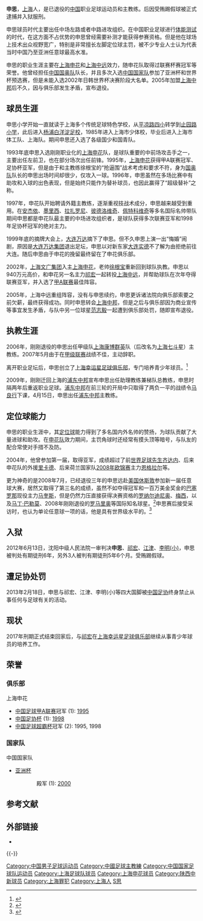 {{noteta|G1=足球}}{{football manager infobox
| playername = 申思
| image =
| fullname = 申思
| englishfullname = Shen Si
| nickname =
| dateofbirth ={{birth date and age|1973|5|1}}
| height={{height|m=1.79}}
| countryofbirth = {{CHN}}
| cityofbirth = [[上海|上海]] 
| currentclub  = 已退役
| position =  中场
| years = 1993年<br/>1994-2001年<br>2002-2004年<br>2005年
| clubs = [[上海足球队|上海队]]<br/>[[上海申花|上海申花]]<br>[[上海中远|上海中远]]<br>[[上海联城足球俱乐部|上海中邦]]
| caps(goals)= <br/>168{{0}}(24)<br/>{{0}}58{{0}}{{0}}(4)<br/>{{0}}{{0}}7{{0}}{{0}}(0)
| nationalyears = 1995-2002年
| nationalteam ={{fb|CHN}}
| nationalcaps(goals)= 39 (3)
| manageryears= 2006-2007年<br>2009-2010年
| managerclubs=[[上海七斗星|上海七斗星]]<br>[[上海浦东中邦|浦东中邦]]
|}}
'''申思'''{{BD|1973年|5月1日|catIdx=S申}}，[[上海|上海]]人，是已退役的[[中国|中国]]职业足球运动员和主教练。后因受贿踢假球被正式逮捕并入狱服刑。

申思球员时代主要出任中场左路或者中路进攻组织。在中国职业足球进行[[中国足协体能测试|体能测试]]的时代，在这方面不占优势的申思曾经需要补测才能获得参赛资格。但是他在球场上技术出众视野宽广，特别是非常擅长左脚定位球主罚，被不少专业人士认为代表当时中国乃至亚洲任意球最高水准。

申思的职业生涯主要在[[上海申花|上海申花]]和[[上海中远|上海中远]]效力，随申花队取得过联赛杯赛冠军等荣誉。他曾经担任[[中国国奥队|中国国奥队]]队长，并且多次入选[[中国国家足球队|中国国家队]]参加了亚洲杯和世界杯预选赛，但是未能入选2002年日韩世界杯决赛阶段大名单。2005年加盟[[上海联城足球俱乐部|上海中邦]]后不久，因与俱乐部发生矛盾，宣布退役。

==球员生涯==
申思小学开始一直就读于上海多个传统足球特色学校，从[[上海平凉路第四小学|平凉路四小]]转学到[[止园路小学|止园路小学]]，此后进入[[上海杨浦足球学校|杨浦白洋淀足校]]，1985年进入上海市少体校，毕业后进入上海市体工队、上海队。期间申思还入选了各级国少和国青队。

1993年底申思入选刚刚职业化的[[上海申花|上海申花]]队，是球队重要的中前场攻击手之一，主要出任左前卫，也在部分场次出任前锋。1995年，[[上海申花|上海申花]]获得甲A联赛冠军、足协杯亚军，但是由于和主教练徐根宝的“抢逼围”战术考虑和要求不符，身为[[中国国奥队|国奥队]]队长的申思出场时间却很少，仅攻入一球。1996年，申思虽然在多场比赛中有助攻和入球的出色表现，但是始终只能作为替补球员，也因此赢得了“超级替补”之称。

1997年，申花队开始聘请外籍主教练，逐渐重视技战术成分，申思越来越受到重用。在[[安杰依|安杰依]]、[[墨里西|墨里西]]、[[拉扎罗尼|拉扎罗尼]]、[[柳普科·彼德洛维奇|彼德洛维奇]]、[[伊利亚·佩特科维奇|佩特科维奇]]等多名国际名帅带队期间申思都是申花队最主要的中场进攻组织者，是球队获得多次联赛亚军和1998年足协杯冠军的绝对主力。

1999年底的摘牌大会上，[[大连万达|大连万达]]摘下了申思。但不久申思上演一出“悔婚”闹剧，原因是[[大连万达集团|大连万达集团]]退出足坛，申思以对新东家[[大连实德|大连实德]]不了解为由拒绝前往大连。随后申思由于申花的挽留最终留在了申花俱乐部。

2002年，[[上海文广集团|上海文广集团]]入主[[上海申花|上海申花]]，老帅[[徐根宝|徐根宝]]重新回到球队执教。申思以940万元高价，和申花另一名主力[[祁宏|祁宏]]一起转投[[上海中远|上海中远]]，并帮助球队在次年夺得联赛亚军，并入选了[[甲A联赛|甲A联赛]]最佳阵容。

2005年，上海中远重组阵容，没有与申思续约，申思更诉诸法院向俱乐部索要之前欠薪，最终获得成功。同时申思转会[[上海联城足球俱乐部|上海中邦]]，但是之后与俱乐部因为商业宣传等事宜发生矛盾，与队中另一位球星[[范志毅|范志毅]]一起遭到俱乐部处罚，随即宣布退役。

==执教生涯==
2006年，刚刚退役的申思出任甲级队[[无锡中邦|上海康博群英]]队（后改名为[[上海七斗星|上海七斗星]]）主教练。2007年5月由于在[[中国足球甲级联赛|甲级联赛]]战绩不佳，主动辞职。

离开职业足坛后，申思创立了[[上海幸运星足球俱乐部|上海幸运星足球俱乐部]]，专门培养青少年球员。<ref>{{cite news|url=http://sports.sina.com.cn/b/2008-12-29/10264146911.shtml|title=老板申思：我将培养无数东亚队 目标是开家百年老店|publisher=东方体育日报|date=2008-12-29|accessdate=2009-01-01|archive-date=2016-03-04|archive-url=https://web.archive.org/web/20160304140138/http://sports.sina.com.cn/b/2008-12-29/10264146911.shtml|dead-url=no}}</ref>

2009年，刚刚迁回上海的[[上海浦东中邦|浦东中邦]]宣布申思出任助理教练兼梯队总教练，申思时隔两年后重返职业足球。[[上海浦东中邦|浦东中邦]]在前三轮的开局中只取得了两负一平的战绩令[[马良行|马良行]]下课，4月15日，申思出任[[上海浦东中邦|浦东中邦]]主教练。

== 定位球能力 ==
申思的职业生涯中，其[[定位球|定位球]]能力得到了多名国内外名帅的赞扬，为球队贡献了大量进球和助攻。在[[上海申花|申花队]]效力期间，主罚角球时还经常有摸头顶等暗号，与队友的配合常使对手措不及防。

2004年，他曾参加第一届{{tsl|en|Free Kick Masters||任意球大师赛}}，取得亚军，成绩超过了前[[世界足球先生|世界足球先生]][[齐达内|齐达内]]、后来申花队的外援[[汉密尔顿·里卡德|里卡德]]、后来荷兰国家队[[2008年欧锦赛|2008年欧锦赛]]主力[[奥兰多·恩格拉尔|恩格拉尔]]等。

更为神奇的是2008年7月，已经退役三年的申思远赴[[美国|美国]][[休斯敦|休斯敦]]参加新一届任意球大赛，居然又取得了第三名的成绩，虽然不如夺得冠军和一百万美金奖金的[[巴塞罗那足球俱乐部|巴塞罗那]]现役主力[[拉法埃尔·马克斯|马奎斯]]，但是仍然力压直接获得决赛资格的[[罗纳尔迪尼奥|罗纳尔迪尼奥]]、[[利昂内尔·梅西|梅西]]，以及[[马丁·巴勒莫|马丁·巴勒莫]]、2008年刚刚退役的[[罗马里奥|罗马里奥]]等国际知名球星。<ref>{{cite news|url=http://video.sina.com.cn/sports/g/v/2008-07-09/102313523.shtml|title=世界任意球大赛猛龙过江 申思射死角小罗零分|date=2008-07-09|accessdate=2008-07-09|archive-date=2008-07-13|archive-url=https://web.archive.org/web/20080713134510/http://video.sina.com.cn/sports/g/v/2008-07-09/102313523.shtml|dead-url=no}}</ref>申思赛后接受采访时，也认为单论任意球一项的话，他是具有世界级水平的。<ref>{{cite news|url=http://sports.sina.com.cn/c/2008-07-09/08573773283.shtml|title=申思：任意球我是世界级水平 是詹姆斯拒我进决赛|publisher=东方体育日报|date=2008-07-09|accessdate=2008-07-09|archive-date=2008-07-12|archive-url=https://web.archive.org/web/20080712201314/http://sports.sina.com.cn/c/2008-07-09/08573773283.shtml|dead-url=no}}</ref>

==入狱==
2012年6月13日，沈阳中级人民法院一审判决'''申思'''、[[祁宏|祁宏]]、[[江津_(足球运动员)|江津]]、[[李明_(1975年)|李明(小)]]，申思被判处有期徒刑6年，另外3人被判有期徒刑5年6个月。受贿踢假球。

== 遭足协处罚 ==
2013年2月18日，申思与祁宏、江津、李明(小)等四大国脚被[[中国足协|中国足协]]终身禁止从事任何与足球有关的活动。
==现状==
2017年刑期正式结束回家后，与[[祁宏|祁宏]]在[[上海幸运星足球俱乐部|上海幸运星足球俱乐部]]继续从事青少年球员的培养工作。

== 荣誉 ==
=== 俱乐部 ===
;{{flagicon|CHN}} 上海申花
* [[中国足球甲A联赛|中国足球甲A联赛]]冠军 (1): [[1995年中国足球甲A联赛|1995]]
* [[中国足协杯|中国足协杯]] (1): [[1998年中国足协杯|1998]]
* [[中国足球协会超级杯|中国足球超霸杯]]冠军 (2): 1995, 1998

=== 国家队 ===
;{{flagicon|CHN}} 中国国家队
* [[亚足联亚洲杯|亚洲杯]]
::殿军 (1): [[2000年亞洲盃足球賽|2000]]

== 参考文献 ==
{{Reflist}}

==外部链接==
* {{FIFA player|166152}}

{{-}}
{{start box}}
{{succession box|3=[[上海申花|上海申花]]队长|1=[[成耀东|成耀东]]|2=[[刘军_(足球运动员)|刘军]]|4=2001年}}
{{end box}}
{{上海申花1995年}}
{{2000年亚洲杯足球赛中国参赛名单}}

{{DEFAULTSORT:SHEN Si}}
[[Category:中国男子足球运动员|Category:中国男子足球运动员]]
[[Category:中國足球主教練|Category:中國足球主教練]]
[[Category:中国国家足球队运动员|Category:中国国家足球队运动员]]
[[Category:上海足球队球员|Category:上海足球队球员]]
[[Category:上海申花球员|Category:上海申花球员]]
[[Category:陕西中新球员|Category:陕西中新球员]]
[[Category:上海罪犯|Category:上海罪犯]]
[[Category:上海人|Category:上海人]]
[[Category:申姓|S思]]